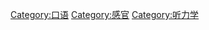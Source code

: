 {{Commonscat|Hearing}}

[[Category:口语|Category:口语]]
[[Category:感官|Category:感官]]
[[Category:听力学|Category:听力学]]
